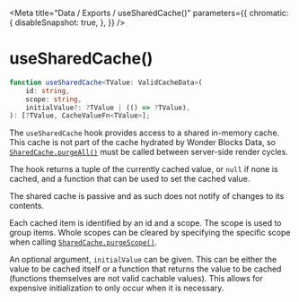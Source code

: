 
<Meta
  title="Data / Exports / useSharedCache()"
  parameters={{
        chromatic: {
            disableSnapshot: true,
        },
    }}
/>

# useSharedCache()

```ts
function useSharedCache<TValue: ValidCacheData>(
    id: string,
    scope: string,
    initialValue?: ?TValue | (() => ?TValue),
): [?TValue, CacheValueFn<TValue>];
```

The `useSharedCache` hook provides access to a shared in-memory cache. This cache is not part of the cache hydrated by Wonder Blocks Data, so [`SharedCache.purgeAll()`](/docs/data-exports-sharedcache--page) must be called between server-side render cycles.

The hook returns a tuple of the currently cached value, or `null` if none is cached, and a function that can be used to set the cached value.

The shared cache is passive and as such does not notify of changes to its contents.

Each cached item is identified by an id and a scope. The scope is used to group items. Whole scopes can be cleared by specifying the specific scope when calling [`SharedCache.purgeScope()`](/docs/data-exports-sharedcache--page).

An optional argument, `initialValue` can be given. This can be either the value to be cached itself or a function that returns the value to be cached (functions themselves are not valid cachable values). This allows for expensive initialization to only occur when it is necessary.

